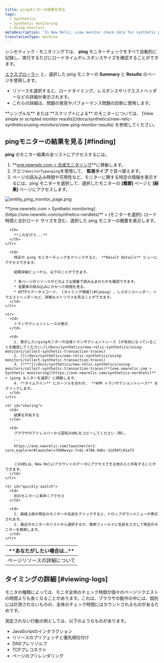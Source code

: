 ```yaml
---
title: pingモニターの結果を見る
tags:
  - Synthetics
  - Synthetic monitoring
  - Using monitors
metaDescription: 'In New Relic, view monitor check data for synthetic ping monitors.'
translationType: machine
---
```



シンセティック・モニタリングでは、 **ping** モニターチェックをすべて自動的に記録し、実行するたびにロードタイムやレスポンスサイズを確認することができます。

[エクスプローラー](/docs/new-relic-one/use-new-relic-one/ui-data/new-relic-one-entity-explorer-view-performance-across-apps-services-hosts) と、選択した ping モニターの **Summary** と **Results** のページを使用します。

* リソースを選択すると、ロードタイミング、レスポンスやリクエストヘッダーなどの詳細が表示されます。
* これらの詳細は、問題の発見やパフォーマンス問題の診断に使用します。

<Callout variant="tip">
  **シンプルな** または **スクリプトによる** のモニターについては、 [View simple or scripted monitor results](/docs/synthetics/new-relic-synthetics/using-monitors/view-ping-monitor-results) を参照してください。
</Callout>

## pingモニターの結果を見る [#finding]

**ping** のモニター結果の全リストにアクセスするには。

1. **[one.newrelic.com > 合成モニタリング](https://one.newrelic.com/synthetics-nerdlets)**に移動します。
2. クエリ`monitorType=ping`を使用して、 **監視タイプ** で並べ替えます。
3. ページの読み込み時間や可用性など、モニターに関する特定の情報を表示するには、ping モニターを選択して、選択したモニターの **\[概要]** ページと **\[結果]** ページにアクセスします。

<img
  title="Entitiy monitor list"
  alt="entitiy_ping_monitor_page.png"
  src={syntheticViewPingResults}
/>

<figcaption>
  **[one.newrelic.com > Synthetic monitoring](https://one.newrelic.com/synthetics-nerdlets)** > (モニターを選択): ロード時間と合計ロード サイズを含む、選択した ping モニターの概要を表示します。
</figcaption>

<table id="using">
  <thead>
    <tr>
      <th width={250}>
        **あなたがしたい場合は...**
      </th>

      <th>
        **これを行う...**
      </th>
    </tr>
  </thead>

  <tbody>
    <tr>
      <td>
        ページリソースの詳細について
      </td>

      <td>
        特定の ping モニターチェックをクリックすると、 **Result Details** ビューにアクセスできます。

        結果詳細ビューから、以下のことができます。

        * 各ページのリソースがどのような順番で読み込まれたかを確認できます。
        * 各要素の読み込みにかかった時間を見る。
        * HTTPステータスコード、 [タイミング情報](#timing) 、レスポンスヘッダー、リクエストヘッダーなど、詳細なメトリクスを見ることができます。
      </td>
    </tr>

    <tr>
      <td>
        トランザクショントレースの表示
      </td>

      <td>
        1. 表示したいpingモニターの合成トランザクショントレース [が有効になっていることを確認してください。](/docs/synthetics/new-relic-synthetics/using-monitors/collect-synthetic-transaction-traces)
        2. [](/docs/synthetics/new-relic-synthetics/using-monitors/collect-synthetic-transaction-traces)
        3. [****](/docs/synthetics/new-relic-synthetics/using-monitors/collect-synthetic-transaction-traces)**[one.newrelic.com > Synthetic monitoring](https://one.newrelic.com/synthetics-nerdlets)** > (ping モニターを選択) に移動します。
        4. **タイムライン** にカーソルを合わせ、 **APM トランザクショントレース** をクリックします。
      </td>
    </tr>

    <tr id="sharing">
      <td>
        結果を共有する
      </td>

      <td>
        ブラウザのアドレスバーから固有のURLをコピーしてください（例）。

        ```
        https://one.newrelic.com/launcher/nr1-core.explorer#launcher=7890wxyz-7c6c-4786-94bc-31d58fc91a73
        ```

        このURLは、New Relicアカウントのデータにアクセスできる他の人と共有することができます。
      </td>
    </tr>

    <tr id="quickly-switch">
      <td>
        別のモニターに素早くアクセス
      </td>

      <td>
        1. 画面上部の現在のモニターの名前をクリックすると、ドロップダウンメニューが表示されます。
        2. 最近のモニターのリストから選択するか、検索フィールドに名前を入力して特定のモニターを検索します。
      </td>
    </tr>
  </tbody>
</table>

## タイミングの詳細 [#viewing-logs]

モニタの種類によっては、モニタ全体のチェック時間が個々のページリクエストの時間よりも長くなることがあります。これは、ブラウザの動作の中には、個別には計測されないものの、全体のチェック時間にはカウントされるものがあるためです。

測定されない行動の例としては、以下のようなものがあります。

* JavaScriptのインタラクション
* リソースのプリフェッチと優先順位付け
* DNSプレリゾルブ
* TCPプレコネクト
* ページのプリレンダリング
